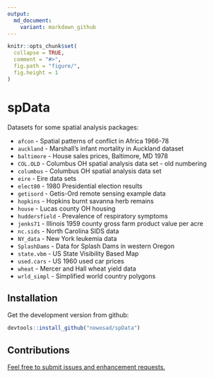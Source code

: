 ```yaml
---
output:
  md_document:
    variant: markdown_github
---
```


<!-- README.md is generated from README.Rmd. Please edit that file -->

```r
knitr::opts_chunk$set(
  collapse = TRUE,
  comment = "#>",
  fig.path = "figure/",
  fig.height = 1
)
```

# spData 

Datasets for some spatial analysis packages:

- `afcon` - Spatial patterns of conflict in Africa 1966-78
- `auckland` - Marshall's infant mortality in Auckland dataset
- `baltimore` - House sales prices, Baltimore, MD 1978
- `COL.OLD` - Columbus OH spatial analysis data set - old numbering
- `columbus` - Columbus OH spatial analysis data set
- `eire` - Eire data sets
- `elect80` - 1980 Presidential election results
- `getisord` - Getis-Ord remote sensing example data
- `hopkins` - Hopkins burnt savanna herb remains
- `house` - Lucas county OH housing
- `huddersfield` - Prevalence of respiratory symptoms
- `jenks71` - Illinois 1959 county gross farm product value per acre
- `nc.sids` - North Carolina SIDS data
- `NY_data` - New York leukemia data
- `SplashDams` - Data for Splash Dams in western Oregon
- `state.vbm` - US State Visibility Based Map
- `used.cars` - US 1960 used car prices
- `wheat` - Mercer and Hall wheat yield data
- `wrld_simpl` - Simplified world country polygons

## Installation

Get the development version from github:

```R
devtools::install_github("nowosad/spData")
```

## Contributions

[Feel free to submit issues and enhancement requests.](https://github.com/Nowosad/spData/issues)
